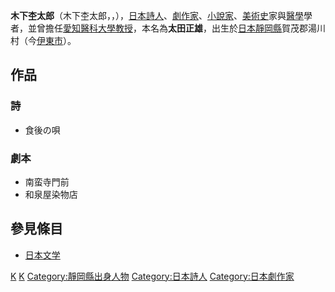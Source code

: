 {{japanese|japanese=木下杢太郎|kana=きのした もくたろう|romaji=Kinoshita Mokutaro}}
'''木下杢太郎'''（木下杢太郎，{{lang|ja|きのした もくたろう}}，{{bd|1885年|8月1日|1945年|10月15日}}），[[日本|日本]][[詩人|詩人]]、[[劇作家|劇作家]]、[[小說家|小說家]]、[[美術史|美術史]]家與[[醫學|醫學]]學者，並曾擔任[[愛知醫科大學|愛知醫科大學]][[教授|教授]]，本名為'''太田正雄'''，出生於[[日本|日本]][[靜岡縣|靜岡縣]]賀茂郡湯川村（今[[伊東市|伊東市]]）。

==作品==
===詩===
*食後の唄
===劇本===
*南蛮寺門前
*和泉屋染物店

==參見條目==
*[[日本文学|日本文学]]
{{Authority control}}
{{Japan-writer-stub}}
[[Category:日本小說家|K]]
[[Category:東京帝國大學校友|K]]
[[Category:靜岡縣出身人物|Category:靜岡縣出身人物]]
[[Category:日本詩人|Category:日本詩人]]
[[Category:日本劇作家|Category:日本劇作家]]